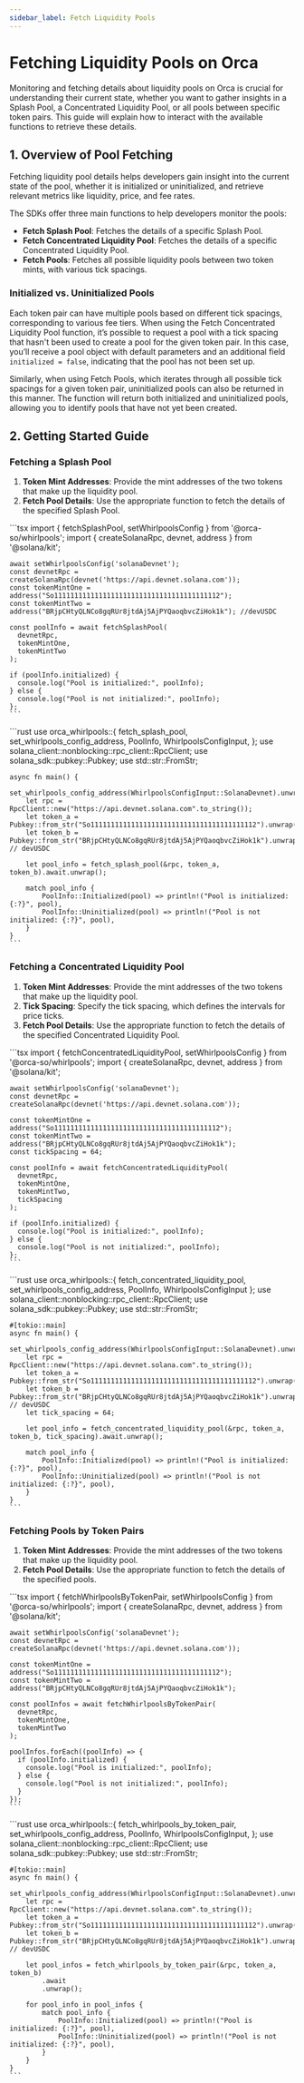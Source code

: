 ```yaml
---
sidebar_label: Fetch Liquidity Pools
---
```


# Fetching Liquidity Pools on Orca
Monitoring and fetching details about liquidity pools on Orca is crucial for understanding their current state, whether you want to gather insights in a Splash Pool, a Concentrated Liquidity Pool, or all pools between specific token pairs. This guide will explain how to interact with the available functions to retrieve these details.

## 1. Overview of Pool Fetching
Fetching liquidity pool details helps developers gain insight into the current state of the pool, whether it is initialized or uninitialized, and retrieve relevant metrics like liquidity, price, and fee rates.

The SDKs offer three main functions to help developers monitor the pools:
- **Fetch Splash Pool**: Fetches the details of a specific Splash Pool.
- **Fetch Concentrated Liquidity Pool**: Fetches the details of a specific Concentrated Liquidity Pool.
- **Fetch Pools**: Fetches all possible liquidity pools between two token mints, with various tick spacings.

### Initialized vs. Uninitialized Pools
Each token pair can have multiple pools based on different tick spacings, corresponding to various fee tiers. When using the Fetch Concentrated Liquidity Pool function, it’s possible to request a pool with a tick spacing that hasn't been used to create a pool for the given token pair. In this case, you’ll receive a pool object with default parameters and an additional field `initialized = false`, indicating that the pool has not been set up.

Similarly, when using Fetch Pools, which iterates through all possible tick spacings for a given token pair, uninitialized pools can also be returned in this manner. The function will return both initialized and uninitialized pools, allowing you to identify pools that have not yet been created.

## 2. Getting Started Guide

### Fetching a Splash Pool
1. **Token Mint Addresses**: Provide the mint addresses of the two tokens that make up the liquidity pool.
2. **Fetch Pool Details**: Use the appropriate function to fetch the details of the specified Splash Pool.

<Tabs groupId="programming-languages">
  <TabItem value="ts" label="Typescript" default>
    ```tsx
    import { fetchSplashPool, setWhirlpoolsConfig } from '@orca-so/whirlpools';
    import { createSolanaRpc, devnet, address } from '@solana/kit';

    await setWhirlpoolsConfig('solanaDevnet');
    const devnetRpc = createSolanaRpc(devnet('https://api.devnet.solana.com'));
    const tokenMintOne = address("So11111111111111111111111111111111111111112");
    const tokenMintTwo = address("BRjpCHtyQLNCo8gqRUr8jtdAj5AjPYQaoqbvcZiHok1k"); //devUSDC

    const poolInfo = await fetchSplashPool(
      devnetRpc,
      tokenMintOne,
      tokenMintTwo
    );

    if (poolInfo.initialized) {
      console.log("Pool is initialized:", poolInfo);
    } else {
      console.log("Pool is not initialized:", poolInfo);
    };
    ```
  </TabItem>
  <TabItem value="rust" label="Rust">
    ```rust
    use orca_whirlpools::{
        fetch_splash_pool, set_whirlpools_config_address, PoolInfo, WhirlpoolsConfigInput,
    };
    use solana_client::nonblocking::rpc_client::RpcClient;
    use solana_sdk::pubkey::Pubkey;
    use std::str::FromStr;

    async fn main() {
        set_whirlpools_config_address(WhirlpoolsConfigInput::SolanaDevnet).unwrap();
        let rpc = RpcClient::new("https://api.devnet.solana.com".to_string());
        let token_a = Pubkey::from_str("So11111111111111111111111111111111111111112").unwrap();
        let token_b = Pubkey::from_str("BRjpCHtyQLNCo8gqRUr8jtdAj5AjPYQaoqbvcZiHok1k").unwrap(); // devUSDC

        let pool_info = fetch_splash_pool(&rpc, token_a, token_b).await.unwrap();

        match pool_info {
            PoolInfo::Initialized(pool) => println!("Pool is initialized: {:?}", pool),
            PoolInfo::Uninitialized(pool) => println!("Pool is not initialized: {:?}", pool),
        }
    }
    ```
  </TabItem>
</Tabs>

### Fetching a Concentrated Liquidity Pool
1. **Token Mint Addresses**: Provide the mint addresses of the two tokens that make up the liquidity pool.
2. **Tick Spacing**: Specify the tick spacing, which defines the intervals for price ticks.
3. **Fetch Pool Details**: Use the appropriate function to fetch the details of the specified Concentrated Liquidity Pool.

<Tabs groupId="programming-languages">
  <TabItem value="ts" label="Typescript" default>
   ```tsx
    import { fetchConcentratedLiquidityPool, setWhirlpoolsConfig } from '@orca-so/whirlpools';
    import { createSolanaRpc, devnet, address } from '@solana/kit';

    await setWhirlpoolsConfig('solanaDevnet');
    const devnetRpc = createSolanaRpc(devnet('https://api.devnet.solana.com'));

    const tokenMintOne = address("So11111111111111111111111111111111111111112");
    const tokenMintTwo = address("BRjpCHtyQLNCo8gqRUr8jtdAj5AjPYQaoqbvcZiHok1k");
    const tickSpacing = 64;

    const poolInfo = await fetchConcentratedLiquidityPool(
      devnetRpc,
      tokenMintOne,
      tokenMintTwo,
      tickSpacing
    );

    if (poolInfo.initialized) {
      console.log("Pool is initialized:", poolInfo);
    } else {
      console.log("Pool is not initialized:", poolInfo);
    };
    ```
  </TabItem>
  <TabItem value="rust" label="Rust">
    ```rust
    use orca_whirlpools::{
        fetch_concentrated_liquidity_pool, set_whirlpools_config_address, PoolInfo, WhirlpoolsConfigInput
    };
    use solana_client::nonblocking::rpc_client::RpcClient;
    use solana_sdk::pubkey::Pubkey;
    use std::str::FromStr;

    #[tokio::main]
    async fn main() {
        set_whirlpools_config_address(WhirlpoolsConfigInput::SolanaDevnet).unwrap();
        let rpc = RpcClient::new("https://api.devnet.solana.com".to_string());
        let token_a = Pubkey::from_str("So11111111111111111111111111111111111111112").unwrap();
        let token_b = Pubkey::from_str("BRjpCHtyQLNCo8gqRUr8jtdAj5AjPYQaoqbvcZiHok1k").unwrap(); // devUSDC
        let tick_spacing = 64;

        let pool_info = fetch_concentrated_liquidity_pool(&rpc, token_a, token_b, tick_spacing).await.unwrap();

        match pool_info {
            PoolInfo::Initialized(pool) => println!("Pool is initialized: {:?}", pool),
            PoolInfo::Uninitialized(pool) => println!("Pool is not initialized: {:?}", pool),
        }
    }
    ```
  </TabItem>
</Tabs>


### Fetching Pools by Token Pairs
1. **Token Mint Addresses**: Provide the mint addresses of the two tokens that make up the liquidity pool.
2. **Fetch Pool Details**: Use the appropriate function to fetch the details of the specified pools.

<Tabs groupId="programming-languages">
  <TabItem value="ts" label="Typescript" default>
    ```tsx
    import { fetchWhirlpoolsByTokenPair, setWhirlpoolsConfig } from '@orca-so/whirlpools';
    import { createSolanaRpc, devnet, address } from '@solana/kit';

    await setWhirlpoolsConfig('solanaDevnet');
    const devnetRpc = createSolanaRpc(devnet('https://api.devnet.solana.com'));

    const tokenMintOne = address("So11111111111111111111111111111111111111112");
    const tokenMintTwo = address("BRjpCHtyQLNCo8gqRUr8jtdAj5AjPYQaoqbvcZiHok1k");

    const poolInfos = await fetchWhirlpoolsByTokenPair(
      devnetRpc,
      tokenMintOne,
      tokenMintTwo
    );

    poolInfos.forEach((poolInfo) => {
      if (poolInfo.initialized) {
        console.log("Pool is initialized:", poolInfo);
      } else {
        console.log("Pool is not initialized:", poolInfo);
      }
    });
    ```
  </TabItem>
  <TabItem value="rust" label="Rust">
    ```rust
    use orca_whirlpools::{
        fetch_whirlpools_by_token_pair, set_whirlpools_config_address, PoolInfo, WhirlpoolsConfigInput,
    };
    use solana_client::nonblocking::rpc_client::RpcClient;
    use solana_sdk::pubkey::Pubkey;
    use std::str::FromStr;

    #[tokio::main]
    async fn main() {
        set_whirlpools_config_address(WhirlpoolsConfigInput::SolanaDevnet).unwrap();
        let rpc = RpcClient::new("https://api.devnet.solana.com".to_string());
        let token_a = Pubkey::from_str("So11111111111111111111111111111111111111112").unwrap();
        let token_b = Pubkey::from_str("BRjpCHtyQLNCo8gqRUr8jtdAj5AjPYQaoqbvcZiHok1k").unwrap(); // devUSDC

        let pool_infos = fetch_whirlpools_by_token_pair(&rpc, token_a, token_b)
            .await
            .unwrap();

        for pool_info in pool_infos {
            match pool_info {
                PoolInfo::Initialized(pool) => println!("Pool is initialized: {:?}", pool),
                PoolInfo::Uninitialized(pool) => println!("Pool is not initialized: {:?}", pool),
            }
        }
    }
    ```
  </TabItem>
</Tabs>



